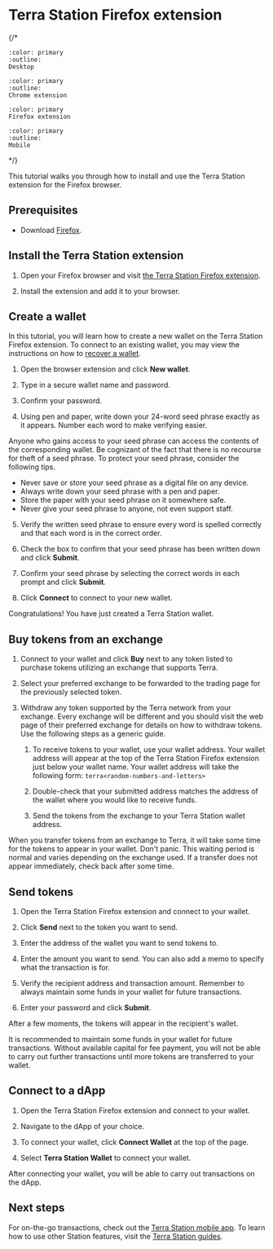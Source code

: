 
# Terra Station Firefox extension
{/*
```{button-link} terra-station-desktop.html
:color: primary
:outline:
Desktop
```

```{button-link} terra-station-extension.html
:color: primary
:outline:
Chrome extension
```

```{button-link} terra-station-firefox.html
:color: primary
Firefox extension
```

```{button-link} terra-station-mobile.html
:color: primary
:outline:
Mobile
```
*/}

This tutorial walks you through how to install and use the Terra Station extension for the Firefox browser.

## Prerequisites

- Download [Firefox](https://www.mozilla.org/en-US/firefox/new/).

## Install the Terra Station extension

1. Open your Firefox browser and visit [the Terra Station Firefox extension](https://addons.mozilla.org/firefox/addon/terra-station-wallet/).

2. Install the extension and add it to your browser.

## Create a wallet

In this tutorial, you will learn how to create a new wallet on the Terra Station Firefox extension. To connect to an existing wallet, you may view the instructions on how to [recover a wallet](../wallet.mdx#connect-to-a-wallet-using-a-private-key).

1. Open the browser extension and click **New wallet**.

2. Type in a secure wallet name and password.

3. Confirm your password.

4. Using pen and paper, write down your 24-word seed phrase exactly as it appears. Number each word to make verifying easier.

<Admonition type="danger" icon="🔥" title="Protect your seed phrase">
Anyone who gains access to your seed phrase can access the contents of the corresponding wallet. Be cognizant of the fact that there is no recourse for theft of a seed phrase. To protect your seed phrase, consider the following tips.

- Never save or store your seed phrase as a digital file on any device.
- Always write down your seed phrase with a pen and paper.
- Store the paper with your seed phrase on it somewhere safe.
- Never give your seed phrase to anyone, not even support staff.
</Admonition>


5. Verify the written seed phrase to ensure every word is spelled correctly and that each word is in the correct order.

6. Check the box to confirm that your seed phrase has been written down and click **Submit**.

7. Confirm your seed phrase by selecting the correct words in each prompt and click **Submit**.

8. Click **Connect** to connect to your new wallet.

Congratulations! You have just created a Terra Station wallet.

## Buy tokens from an exchange

1. Connect to your wallet and click **Buy** next to any token listed to purchase tokens utilizing an exchange that supports Terra.

2. Select your preferred exchange to be forwarded to the trading page for the previously selected token.

1. Withdraw any token supported by the Terra network from your exchange. Every exchange will be different and you should visit the web page of their preferred exchange for details on how to withdraw tokens. Use the following steps as a generic guide.

    1. To receive tokens to your wallet, use your wallet address. Your wallet address will appear at the top of the Terra Station Firefox extension just below your wallet name. Your wallet address will take the following form: `terra<random-numbers-and-letters>`

    2. Double-check that your submitted address matches the address of the wallet where you would like to receive funds.

    3. Send the tokens from the exchange to your Terra Station wallet address.

<Admonition type="caution" icon="☢️" title="Transfer wait times">
When you transfer tokens from an exchange to Terra, it will take some time for the tokens to appear in your wallet. Don't panic. This waiting period is normal and varies depending on the exchange used. If a transfer does not appear immediately, check back after some time.
</Admonition>

## Send tokens

1. Open the Terra Station Firefox extension and connect to your wallet.

2. Click **Send** next to the token you want to send.

3. Enter the address of the wallet you want to send tokens to.

4. Enter the amount you want to send. You can also add a memo to specify what the transaction is for.

5. Verify the recipient address and transaction amount. Remember to always maintain some funds in your wallet for future transactions.

6.  Enter your password and click **Submit**.

After a few moments, the tokens will appear in the recipient's wallet.

<Admonition type="caution" icon="☢️" title="Maintain funds for transaction fees">
It is recommended to maintain some funds in your wallet for future transactions. Without available capital for fee payment, you will not be able to carry out further transactions until more tokens are transferred to your wallet.
</Admonition>

## Connect to a dApp

1. Open the Terra Station Firefox extension and connect to your wallet.

2. Navigate to the dApp of your choice.

3. To connect your wallet, click **Connect Wallet** at the top of the page.

4. Select **Terra Station Wallet** to connect your wallet.  

After connecting your wallet, you will be able to carry out transactions on the dApp.

## Next steps

For on-the-go transactions, check out the [Terra Station mobile app](./terra-station-mobile.mdx). To learn how to use other Station features, visit the [Terra Station guides](../../../learn/terra-station).
